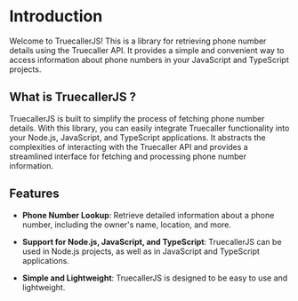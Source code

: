 # Introduction

Welcome to TruecallerJS! This is a library for retrieving phone number details using the Truecaller API. It provides a simple and convenient way to access information about phone numbers in your  JavaScript and TypeScript projects.

## What is TruecallerJS ?

TruecallerJS is built to simplify the process of fetching phone number details. With this library, you can easily integrate Truecaller functionality into your Node.js, JavaScript, and TypeScript applications. It abstracts the complexities of interacting with the Truecaller API and provides a streamlined interface for fetching and processing phone number information.

## Features

- **Phone Number Lookup**: Retrieve detailed information about a phone number, including the owner's name, location, and more.

- **Support for Node.js, JavaScript, and TypeScript**: TruecallerJS can be used in Node.js projects, as well as in JavaScript and TypeScript applications.
- **Simple and Lightweight**: TruecallerJS is designed to be easy to use and lightweight.
